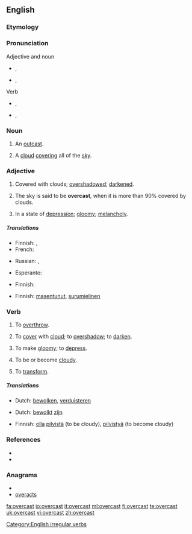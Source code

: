 {{wikipedia|dab=overcast (disambiguation)|overcast}}
==English==

===Etymology===
{{compound|over|cast}}

===Pronunciation===
;Adjective and noun
* {{a|UK}} {{IPA|/ˈəʊvə(ɹ).kæst/}}, {{SAMPA|/"@Uv@(r).k{st/}}
*: {{audio|en-uk-overcast.ogg|Audio (UK)}}
* {{a|US}} {{IPA|/ˈɔʊvɚ.kæst/}}, {{SAMPA|/"OUv@`.k{st/}}

;Verb
* {{a|UK}} {{IPA|/əʊvə(ɹ)ˈkæst/}}, {{SAMPA|/@Uv@(r)"k{st/}}
*: {{rhymes|æst}}
* {{a|US}} {{IPA|/ɔʊvɚˈkæst/}}, {{SAMPA|/OUv@`"k{st/}}
*: {{rhymes|æst}}

===Noun===
{{en-noun}}

# {{obsolete}} An [[outcast]].
# A [[cloud]] [[cover]]ing all of the [[sky]].

===Adjective===
{{en-adj}}

# Covered with clouds; [[overshadow]]ed; [[darken]]ed.
# {{meteorology}} The sky is said to be '''overcast''', when it is more than 90% covered by clouds.
# In a state of [[depression]]; [[gloomy]]; [[melancholy]].

=====Translations=====
{{trans-top|covered with clouds; overshadowed; darkened}}
* Finnish: {{t-|fi|pilvinen}}, {{t+|fi|synkkä}}
* French: {{t+|fr|nuageux}}
{{trans-mid}}
* Russian: {{t|ru|облачный}}, {{t+|ru|пасмурный}}
{{trans-bottom}}

{{trans-top|meteorological term}}
* Esperanto: {{t-|eo|nuboplena|xs=Esperanto}}
{{trans-mid}}
* Finnish: {{t-|fi|pilvinen}}
{{trans-bottom}}

{{trans-top|in a state of depression; gloomy; melancholy}}
* Finnish: [[masentunut]], [[surumielinen]]
{{trans-mid}}
{{trans-bottom}}

===Verb===
{{en-verb|overcasts|overcasting|overcast}}

# {{context|transitive|obsolete}} To [[overthrow]].
# {{transitive}} To [[cover]] with [[cloud]]; to [[overshadow]]; to [[darken]].
# {{transitive}} To make [[gloomy]]; to [[depress]].
# {{context|intransitive|obsolete}} To be or become [[cloudy]].
# {{context|transitive|obsolete}} To [[transform]].

=====Translations=====
{{trans-top|to cover with cloud; to overshadow; to darken}}
* Dutch: [[bewolken]], [[verduisteren]]
{{trans-mid}}
{{trans-bottom}}

{{trans-top|to be cloudy}}
* Dutch: [[bewolkt]] [[zijn]]
{{trans-mid}}
* Finnish: [[olla]] [[pilvinen|pilvistä]] (to be cloudy), [[pilvistyä]] (to become cloudy)
{{trans-bottom}}

===References===
* {{R:Century 1911}}
* {{R:Webster 1913}}

===Anagrams===
* {{alphagram|aceorstv}}
* [[overacts#English|overacts]]

[[Category:English irregular verbs]]

[[fa:overcast]]
[[io:overcast]]
[[it:overcast]]
[[ml:overcast]]
[[fi:overcast]]
[[te:overcast]]
[[uk:overcast]]
[[vi:overcast]]
[[zh:overcast]]